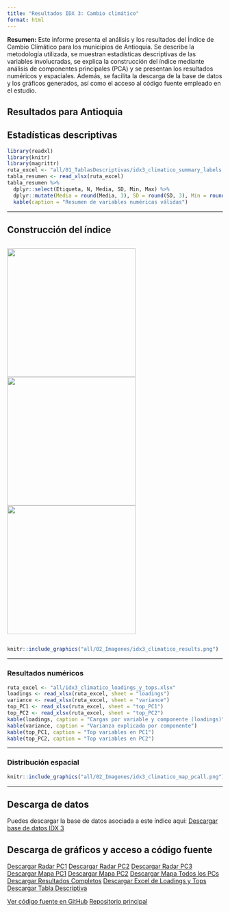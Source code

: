 ```yaml
---
title: "Resultados IDX 3: Cambio climático"
format: html
---
```


**Resumen:**
Este informe presenta el análisis y los resultados del Índice de Cambio Climático para los municipios de Antioquia. Se describe la metodología utilizada, se muestran estadísticas descriptivas de las variables involucradas, se explica la construcción del índice mediante análisis de componentes principales (PCA) y se presentan los resultados numéricos y espaciales. Además, se facilita la descarga de la base de datos y los gráficos generados, así como el acceso al código fuente empleado en el estudio.

## Resultados para Antioquia




## Estadísticas descriptivas

```r
library(readxl)
library(knitr)
library(magrittr)
ruta_excel <- "all/01_TablasDescriptivas/idx3_climatico_summary_labels.xlsx"
tabla_resumen <- read_xlsx(ruta_excel)
tabla_resumen %>%
  dplyr::select(Etiqueta, N, Media, SD, Min, Max) %>%
  dplyr::mutate(Media = round(Media, 3), SD = round(SD, 3), Min = round(Min, 3), Max = round(Max, 3)) %>%
  kable(caption = "Resumen de variables numéricas válidas")
```

---

## Construcción del índice

<div style="display: flex; gap: 10px; justify-content: center; align-items: center;">
  <img src="all/idx3_climatico_radar_PC1.png" width="300px" />
  <img src="all/idx3_climatico_radar_PC2.png" width="300px" />
  <img src="all/idx3_climatico_radar_PC3.png" width="300px" />
</div>

```r
knitr::include_graphics("all/02_Imagenes/idx3_climatico_results.png")
```

---

### Resultados numéricos

```r
ruta_excel <- "all/idx3_climatico_loadings_y_tops.xlsx"
loadings <- read_xlsx(ruta_excel, sheet = "loadings")
variance <- read_xlsx(ruta_excel, sheet = "variance")
top_PC1 <- read_xlsx(ruta_excel, sheet = "top_PC1")
top_PC2 <- read_xlsx(ruta_excel, sheet = "top_PC2")
kable(loadings, caption = "Cargas por variable y componente (loadings)")
kable(variance, caption = "Varianza explicada por componente")
kable(top_PC1, caption = "Top variables en PC1")
kable(top_PC2, caption = "Top variables en PC2")
```

---

### Distribución espacial

```r
knitr::include_graphics("all/02_Imagenes/idx3_climatico_map_pcall.png")
```

---

## Descarga de datos

Puedes descargar la base de datos asociada a este índice aquí:
[Descargar base de datos IDX 3](/03_DS/idx3_climatico.xlsx)

## Descarga de gráficos y acceso a código fuente

<div class="btn-group" role="group">
  <a href="all/idx3_climatico_radar_PC1.png" class="btn btn-primary" download>Descargar Radar PC1</a>
  <a href="all/idx3_climatico_radar_PC2.png" class="btn btn-primary" download>Descargar Radar PC2</a>
  <a href="all/idx3_climatico_radar_PC3.png" class="btn btn-primary" download>Descargar Radar PC3</a>
  <a href="all/02_Imagenes/idx3_climatico_map_pc1.png" class="btn btn-info" download>Descargar Mapa PC1</a>
  <a href="all/02_Imagenes/idx3_climatico_map_pc2.png" class="btn btn-info" download>Descargar Mapa PC2</a>
  <a href="all/02_Imagenes/idx3_climatico_map_pcall.png" class="btn btn-info" download>Descargar Mapa Todos los PCs</a>
  <a href="all/02_Imagenes/idx3_climatico_results.png" class="btn btn-success" download>Descargar Resultados Completos</a>
  <a href="all/idx3_climatico_loadings_y_tops.xlsx" class="btn btn-warning" download>Descargar Excel de Loadings y Tops</a>
  <a href="all/01_TablasDescriptivas/idx3_climatico_summary_labels.xlsx" class="btn btn-warning" download>Descargar Tabla Descriptiva</a>
</div>

<div class="btn-group" role="group">
  <a href="https://github.com/jcmunozmora/pulso_antioquia/tree/main/02_Code/AUX_Functions.R" class="btn btn-dark" target="_blank">Ver código fuente en GitHub</a>
  <a href="https://github.com/jcmunozmora/pulso_antioquia" class="btn btn-dark" target="_blank">Repositorio principal</a>
</div>
